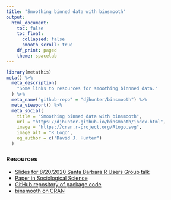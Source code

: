 ```yaml
---
title: "Smoothing binned data with binsmooth"
output:
  html_document:
    toc: false
    toc_float:
      collapsed: false
      smooth_scroll: true
    df_print: paged
    theme: spacelab
---
```


```r
library(metathis)
meta() %>%
  meta_description(
    "Some links to resources for smoothing binnned data."
  ) %>%
  meta_name("github-repo" = "djhunter/binsmooth") %>%
  meta_viewport() %>%
  meta_social(
    title = "Smoothing binned data with binsmooth",
    url = "https://djhunter.github.io/binsmooth/index.html",
    image = "https://cran.r-project.org/Rlogo.svg",
    image_alt = "R Logo",
    og_author = c("David J. Hunter")
  )
```

### Resources

- [Slides for 8/20/2020 Santa Barbara R Users Group talk](rmeetup_2020_08_20.html)
- [Paper in Sociological Science](https://sociologicalscience.com/articles-v4-26-641/)
- [GitHub repository of package code](https://github.com/djhunter/binsmooth)
- [binsmooth on CRAN](https://cran.r-project.org/package=binsmooth) 

